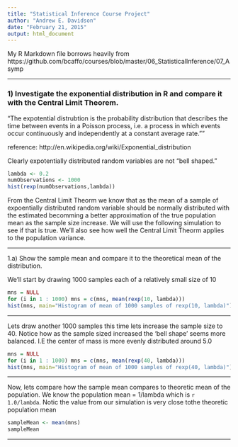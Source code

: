 ```yaml
---
title: "Statistical Inference Course Project"
author: "Andrew E. Davidson"
date: "February 21, 2015"
output: html_document
---
```


My R Markdown file borrows heavily from 
https://github.com/bcaffo/courses/blob/master/06_StatisticalInference/07_Asymp

---

### 1) Investigate the exponential distribution in R and compare it with the Central Limit Theorem.

"The expotential distrubtion is the probability distribution that describes the time between events in a Poisson process, i.e. a process in which events occur continuously and independently at a constant average rate.""

reference: http://en.wikipedia.org/wiki/Exponential_distribution

Clearly expotentially distributed random variables are not "bell shaped."

```r
lambda <- 0.2
numObservations <- 1000
hist(rexp(numObservations,lambda))
```


From the Central Limit Theorm we know that as the mean of a sample of expoentially distributed random variable should be normally distributed with the estimated becomming a better approximation of the true population mean as the sample size increase. We will use the following simulation to see if that is true. We'll also see how well the Central Limit Theorm applies to the population variance.

---

1.a) Show the sample mean and compare it to the theoretical mean of the distribution.

We'll start by drawing 1000 samples each of a relatively small size of 10

```r
mns = NULL
for (i in 1 : 1000) mns = c(mns, mean(rexp(10, lambda)))
hist(mns, main="Histogram of mean of 1000 samples of rexp(10, lambda)")
```

---

Lets draw another 1000 samples this time lets increase the sample size to 40. Notice how as the sample sized increased the 'bell shape' seems more balanced. I.E the center of mass is more evenly distributed around 5.0

```r
mns = NULL
for (i in 1 : 1000) mns = c(mns, mean(rexp(40, lambda)))
hist(mns, main="Histogram of mean of 1000 samples of rexp(40, lambda)")
```
---

Now, lets compare how the sample mean compares to theoretic mean of the population. We know the population mean = 1/lambda which is `r 1.0/lambda`. Notic the value from our simulation is very close tothe theoretic population mean


```r
sampleMean <- mean(mns)
sampleMean
```
---
